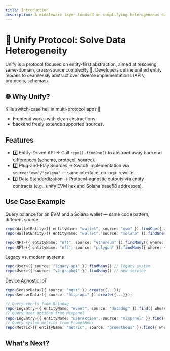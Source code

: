 ```yaml
---
title: Introduction
description: A middleware layer focused on simplifying heterogeneous data from different sources
---
```


# 🌟 Unify Protocol: Solve Data Heterogeneity

Unify is a protocol focused on entity-first abstraction, aimed at resolving same-domain, cross-source complexity 🧭. Developers define unified entity models to seamlessly abstract over diverse implementations (APIs, protocols, schemas).


## 🌐 Why Unify?
Kills switch-case hell in multi-protocol apps 🧹
- Frontend works with clean abstractions
- backend freely extends supported sources.


## Features
- 1️⃣ Entity-Driven API → Call `repo().findOne()` to abstract away backend differences (schema, protocol, source).
- 2️⃣ Plug-and-Play Sources → Switch implementation via `source:"evm"/"solana"` — same interface, no logic rewrite.
- 3️⃣ Data Standardization → Protocol-agnostic outputs via entity contracts (e.g., unify EVM hex and Solana base58 addresses).


## Use Case Example

Query balance for an EVM and a Solana wallet — same code pattern, different source:
```ts
repo<WalletEntity>({ entityName: "wallet", source: "evm" }).findOne({ where: { address: "0x..." } });
repo<WalletEntity>({ entityName: "wallet", source: "solana" }).findOne({ where: { address: "1111..." } });

repo<NFT>({ entityName: "nft", source: "ethereum" }).findMany({ where: { owner: "0x..." } });
repo<NFT>({ entityName: "nft", source: "polygon" }).findMany({ where: { owner: "0x..." } });
```
Legacy vs. modern systems 
```ts
repo<User>({ source: "legacy-api" }).findMany() // legacy system
repo<User>({ source: "v2-graphql" }).findMany() // new service
```
Device Agnostic IoT
```ts
repo<SensorData>({ source: "mqtt" }).create({...});  
repo<SensorData>({ source: "http-api" }).create({...}});  
```

```ts
// Query events from Datadog
repo<LogEntry>({ entityName: "event", source: "datadog" }).find({ where: { type: "error", timestamp: { gte: "..." } } });
// Query user actions from Mixpanel
repo<LogEntry>({ entityName: "userAction", source: "mixpanel" }).find({ where: { userId: "user-x", eventName: "login" } });
// Query system metrics from Prometheus
repo<Metric>({ entityName: "metric", source: "prometheus" }).find({ where: { name: "cpu_usage", host: "server-a" } });
```

## What's Next?

<Cards>
  <Card title="Installation" href="/docs/installation" />
  <Card title="Basic Usage" href="/docs/basic-usage" />
</Cards>
